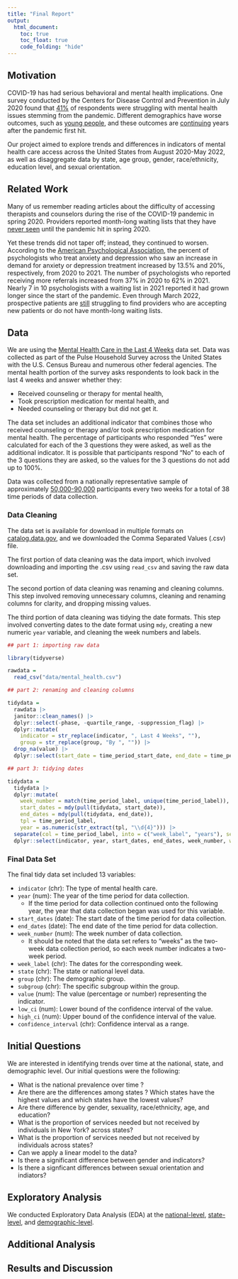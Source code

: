 ```yaml
---
title: "Final Report"
output:
  html_document:
    toc: true
    toc_float: true
    code_folding: "hide"
---
```


## Motivation

COVID-19 has had serious behavioral and mental health implications. One survey conducted by the Centers for Disease Control and Prevention in July 2020 found that [41%](https://www.cnn.com/2020/08/13/health/mental-health-coronavirus-pandemic-cdc-study-wellness/index.html) of respondents were struggling with mental health issues stemming from the pandemic. Different demographics have worse outcomes, such as [young people](https://www.pewresearch.org/short-reads/2023/03/02/mental-health-and-the-pandemic-what-u-s-surveys-have-found/), and these outcomes are [continuing](https://www.kff.org/mental-health/issue-brief/the-implications-of-covid-19-for-mental-health-and-substance-use/) years after the pandemic first hit.

Our project aimed to explore trends and differences in indicators of mental health care access across the United States from August 2020-May 2022, as well as disaggregate data by state, age group, gender, race/ethnicity, education level, and sexual orientation.

## Related Work

Many of us remember reading articles about the difficulty of accessing therapists and counselors during the rise of the COVID-19 pandemic in spring 2020. Providers reported month-long waiting lists that they have [never seen](https://www.cnn.com/2020/12/18/health/mental-health-care-demand-wellness/index.html) until the pandemic hit in spring 2020.

Yet these trends did not taper off; instead, they continued to worsen. According to the [American Psychological Association](https://www.apa.org/news/press/releases/2021/10/mental-health-treatment-demand), the percent of psychologists who treat anxiety and depression who saw an increase in demand for anxiety or depression treatment increased by 13.5% and 20%, respectively, from 2020 to 2021. The number of psychologists who reported receiving more referrals increased from 37% in 2020 to 62% in 2021. Nearly 7 in 10 psychologists with a waiting list in 2021 reported it had grown longer since the start of the pandemic. Even through March 2022, prospective patients are [still](https://www.washingtonpost.com/health/2022/03/06/therapist-covid-burnout/) struggling to find providers who are accepting new patients or do not have month-long waiting lists.

## Data

We are using the [Mental Health Care in the Last 4 Weeks](https://catalog.data.gov/dataset/mental-health-care-in-the-last-4-weeks) data set. Data was collected as part of the Pulse Household Survey across the United States with the U.S. Census Bureau and numerous other federal agencies. The mental health portion of the survey asks respondents to look back in the last 4 weeks and answer whether they:

* Received counseling or therapy for mental health,
* Took prescription medication for mental health, and
* Needed counseling or therapy but did not get it.

The data set includes an additional indicator that combines those who received counseling or therapy and/or took prescription medication for mental health. The percentage of participants who responded "Yes" were calculated for each of the 3 questions they were asked, as well as the additional indicator. It is  possible that participants respond "No" to each of the 3 questions they are asked, so the values for the 3 questions do not add up to 100%.

Data was collected from a nationally representative sample of approximately [50,000-90,000](https://www.cdc.gov/nchs/covid19/pulse/mental-health-care.htm) participants every two weeks for a total of 38 time periods of data collection.

### Data Cleaning

The data set is available for download in multiple formats on  [catalog.data.gov](https://catalog.data.gov/dataset/mental-health-care-in-the-last-4-weeks), and we downloaded the Comma Separated Values (.csv) file.

The first portion of data cleaning was the data import, which involved downloading and importing the .csv using `read_csv` and saving the raw data set.

The second portion of data cleaning was renaming and cleaning columns. This step involved removing unnecessary columns, cleaning and renaming columns for clarity, and dropping missing values.

The third portion of data cleaning was tidying the date formats. This step involved converting dates to the date format using `mdy`, creating a new numeric `year` variable, and cleaning the week numbers and labels.

```r
## part 1: importing raw data

library(tidyverse)

rawdata =
  read_csv("data/mental_health.csv")

## part 2: renaming and cleaning columns

tidydata = 
  rawdata |> 
  janitor::clean_names() |>
  dplyr::select(-phase, -quartile_range, -suppression_flag) |>
  dplyr::mutate(
    indicator = str_replace(indicator, ", Last 4 Weeks", ""),
    group = str_replace(group, "By ", "")) |>
  drop_na(value) |>
  dplyr::select(start_date = time_period_start_date, end_date = time_period_end_date, everything())

## part 3: tidying dates

tidydata =
  tidydata |>
  dplyr::mutate(
    week_number = match(time_period_label, unique(time_period_label)),
    start_dates = mdy(pull(tidydata, start_date)),
    end_dates = mdy(pull(tidydata, end_date)),
    tpl = time_period_label,
    year = as.numeric(str_extract(tpl, "\\d{4}"))) |>
  separate(col = time_period_label, into = c("week_label", "years"), sep = ", ", remove = FALSE, extra = "merge") |>
  dplyr::select(indicator, year, start_dates, end_dates, week_number, week_label = time_period_label, state, group, subgroup, value, low_ci, high_ci, confidence_interval)
```

### Final Data Set

The final tidy data set included 13 variables:

* `indicator` (chr): The type of mental health care.
* `year` (num): The year of the time period for data collection.
    * If the time period for data collection continued onto the following year, the year that data collection began was used for this variable.
* `start_dates` (date): The start date of the time period for data collection.
* `end_dates` (date): The end date of the time period for data collection.
* `week_number` (num): The week number of data collection.
    * It should be noted that the data set refers to "weeks" as the two-week data collection period, so each week number indicates a two-week period.
* `week_label` (chr): The dates for the corresponding week.
* `state` (chr): The state or national level data.
* `group` (chr): The demographic group.
* `subgroup` (chr): The specific subgroup within the group.
* `value` (num): The value (percentage or number) representing the indicator.
* `low_ci` (num): Lower bound of the confidence interval of the value.
* `high_ci` (num): Upper bound of the confidence interval of the value.
* `confidence_interval` (chr): Confidence interval as a range.

## Initial Questions

We are interested in identifying trends over time at the national, state, and demographic level. Our initial questions were the following:

* What is the national prevalence over time ? 
* Are there are the differences among states ? Which states have the highest values and which states have the lowest values?
* Are there difference by gender, sexuality, race/ethnicity, age, and education?
* What is the proportion of services needed but not received by individuals in New York? across states?
* What is the proportion of services needed but not received by individuals across states?
* Can we apply a linear model to the data?
* Is there a significant difference between gender and indicators?
* Is there a signficant differences between sexual orientation and indiators?

## Exploratory Analysis

We conducted Exploratory Data Analysis (EDA) at the [national-level](EDA_AR.html), [state-level](eda.html), and [demographic-level](eda_demographic.html).

## Additional Analysis

## Results and Discussion